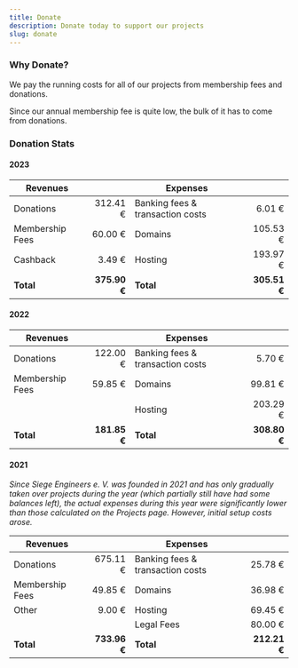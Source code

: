 ```yaml
---
title: Donate
description: Donate today to support our projects
slug: donate
---
```



<BannerForSource/>

<div>
<StripePaymentStatus/>
</div>

<DonationOptions/>

### Why Donate?

We pay the running costs for all of <Link to="/projects">our projects</Link> from membership fees and donations.

Since our annual <Link to="/members#Membership-Fee">membership fee</Link> is quite low, the bulk of it has to come from donations.


### Donation Stats

#### 2023

| Revenues        |              | Expenses                         |              |
|-----------------|-------------:|----------------------------------|-------------:|
| Donations       |     312.41 € | Banking fees & transaction costs |       6.01 € |
| Membership Fees |      60.00 € | Domains                          |     105.53 € |
| Cashback        |       3.49 € | Hosting                          |     193.97 € |
| **Total**       | **375.90 €** | **Total**                        | **305.51 €** |

#### 2022

| Revenues        |              | Expenses                         |              |
|-----------------|-------------:|----------------------------------|-------------:|
| Donations       |     122.00 € | Banking fees & transaction costs |       5.70 € |
| Membership Fees |      59.85 € | Domains                          |      99.81 € |
|                 |              | Hosting                          |     203.29 € |
| **Total**       | **181.85 €** | **Total**                        | **308.80 €** |

#### 2021

_Since Siege Engineers e. V. was founded in 2021 and has only gradually taken over projects during the year (which partially still have had some balances left), the actual expenses during this year were significantly lower than those calculated on the <Link to="/projects">Projects</Link> page.
However, initial setup costs arose._

| Revenues        |              | Expenses                         |              |
|-----------------|-------------:|----------------------------------|-------------:|
| Donations       |     675.11 € | Banking fees & transaction costs |      25.78 € |
| Membership Fees |      49.85 € | Domains                          |      36.98 € |
| Other           |       9.00 € | Hosting                          |      69.45 € |
|                 |              | Legal Fees                       |      80.00 € |
| **Total**       | **733.96 €** | **Total**                        | **212.21 €** |

